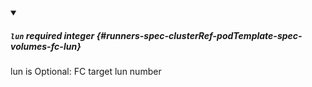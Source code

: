 
<details className="config-field" data-expandable="false" open>
<summary>

##### `lun` <span className="config-field-required" data-required="false">required</span> <span className="config-field-type">integer</span> <span className="config-field-default"></span> <span className="config-field-enum"></span> {#runners-spec-clusterRef-podTemplate-spec-volumes-fc-lun}

lun is Optional: FC target lun number

</summary>



</details>
